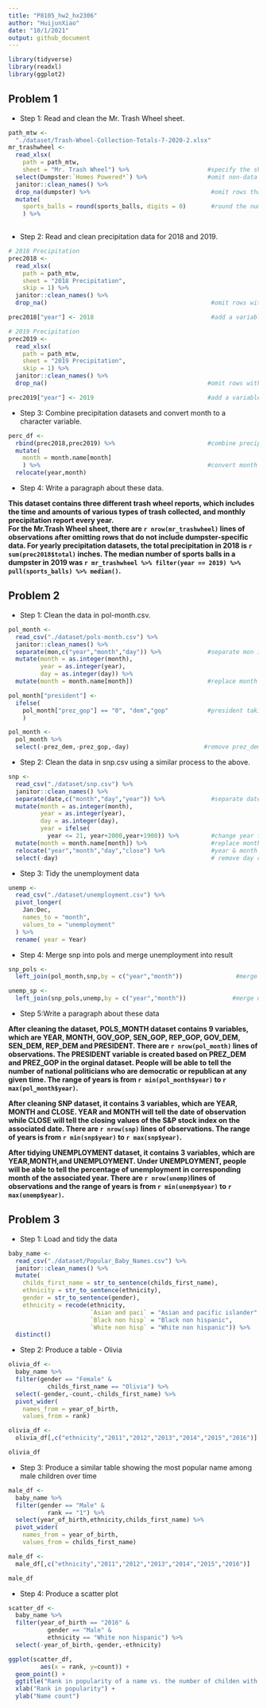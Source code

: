 ```yaml
---
title: "P8105_hw2_hx2306"
author: "HuijunXiao"
date: "10/1/2021"
output: github_document
---
```


```r
library(tidyverse)
library(readxl)
library(ggplot2)
```

## Problem 1

* Step 1: Read and clean the Mr. Trash Wheel sheet.

```r
path_mtw <- 
  "./dataset/Trash-Wheel-Collection-Totals-7-2020-2.xlsx"
mr_trashwheel <- 
  read_xlsx(
    path = path_mtw,
    sheet = "Mr. Trash Wheel") %>%                      #specify the sheet in the Excel file
  select(Dumpster:`Homes Powered*`) %>%                 #omit non-data entries
  janitor::clean_names() %>%
  drop_na(dumpster) %>%                                  #omit rows that do not include dumpster-specific data
  mutate(
    sports_balls = round(sports_balls, digits = 0)       #round the number of sports balls to the nearest integer
    ) %>%
  
```
  
* Step 2: Read and clean precipitation data for 2018 and 2019.

```r
# 2018 Precipitation
prec2018 <- 
  read_xlsx(
    path = path_mtw,
    sheet = "2018 Precipitation",                          
    skip = 1) %>%                       
  janitor::clean_names() %>%
  drop_na()                                              #omit rows without precipitation data

prec2018["year"] <- 2018                                 #add a variable for year

# 2019 Precipitation
prec2019 <- 
  read_xlsx(
    path = path_mtw,
    sheet = "2019 Precipitation",                          
    skip = 1) %>%                       
  janitor::clean_names() %>%
  drop_na()                                             #omit rows without precipitation data

prec2019["year"] <- 2019                                #add a variable for year
```
  
* Step 3: Combine precipitation datasets and convert month to a character variable. 
   
```r
perc_df <-
  rbind(prec2018,prec2019) %>%                          #combine precipitation datasets 
  mutate(
    month = month.name[month]
    ) %>%                                               #convert month to a character variable
  relocate(year,month)
```

* Step 4: Write a paragraph about these data.   
  
__This dataset contains three different trash wheel reports, which includes the time and amounts of various types of trash collected, and monthly precipitation report every year.__  
__For the Mr.Trash Wheel sheet, there are `r nrow(mr_trashwheel)` lines of observations after omitting rows that do not include dumpster-specific data. For yearly precipitation datasets, the total precipitation in 2018 is `r sum(prec2018$total)` inches. The median number of sports balls in a dumpster in 2019 was `r mr_trashwheel %>% filter(year == 2019) %>% pull(sports_balls) %>% median()`.__    
   
## Problem 2
   
* Step 1: Clean the data in pol-month.csv.   
   
```r
pol_month <- 
  read_csv("./dataset/pols-month.csv") %>%
  janitor::clean_names() %>%
  separate(mon,c("year","month","day")) %>%             #separate mon into integer year, month,day
  mutate(month = as.integer(month),
         year = as.integer(year),
         day = as.integer(day)) %>%
  mutate(month = month.name[month])                     #replace month number with month name 

pol_month["president"] <-
  ifelse(
    pol_month["prez_gop"] == "0", "dem","gop"           #president taking values gop and dem
    )     

pol_month <- 
  pol_month %>%
  select(-prez_dem,-prez_gop,-day)                     #remove prez_dem/gop and day 

```
    
* Step 2: Clean the data in snp.csv using a similar process to the above.   
   
```r
snp <- 
  read_csv("./dataset/snp.csv") %>%
  janitor::clean_names() %>%
  separate(date,c("month","day","year")) %>%             #separate date into integer year, month,day
  mutate(month = as.integer(month),
         year = as.integer(year),
         day = as.integer(day),
         year = ifelse(
           year <= 21, year+2000,year+1900)) %>%         #change year format 
  mutate(month = month.name[month]) %>%                  #replace month number with month name 
  relocate("year","month","day","close") %>%             #year & month leading columns
  select(-day)                                           # remove day column 

```

* Step 3: Tidy the unemployment data
```r
unemp <- 
  read_csv("./dataset/unemployment.csv") %>%
  pivot_longer(
    Jan:Dec,
    names_to = "month",
    values_to = "unemployment"
  ) %>%
  rename( year = Year)

``` 
  
  * Step 4: Merge snp into pols and merge unemployment into result 
```r
snp_pols <-        
  left_join(pol_month,snp,by = c("year","month"))               #merge snp into pols

unemp_sp <-
  left_join(snp_pols,unemp,by = c("year","month"))             #merge unemployment 

```
  
* Step 5:Write a paragraph about these data     
    
__After cleaning the dataset, POLS_MONTH dataset contains 9 variables, which are YEAR, MONTH, GOV_GOP, SEN_GOP, REP_GOP, GOV_DEM, SEN_DEM, REP_DEM and PRESIDENT. There are `r nrow(pol_month)` lines of observations. The PRESIDENT variable is created based on PREZ_DEM and PREZ_GOP in the orginal dataset. People will be able to tell the number of national politicians who are democratic or republican at any given time. The range of years is from `r min(pol_month$year)` to `r max(pol_month$year)`.__
   
__After cleaning SNP dataset, it contains 3 variables, which are YEAR, MONTH and CLOSE. YEAR and MONTH will tell the date of observation while CLOSE will tell the closing values of the S&P stock index on the associated date. There are `r nrow(snp)` lines of observations. The range of years is from `r min(snp$year)` to `r max(snp$year)`.__     
   
__After tidying UNEMPLOYMENT dataset, it contains 3 variables, which are YEAR,MONTH,and UNEMPLOYMENT. Under UNEMPLOYMENT, people will be able to tell the percentage of unemployment in corresponding month of the associated year. There are `r nrow(unemp)`lines of observations and the range of years is from `r min(unemp$year)` to `r max(unemp$year)`.__  
    
## Problem 3   
    
* Step 1: Load and tidy the data   
    
```r
baby_name <- 
  read_csv("./dataset/Popular_Baby_Names.csv") %>%
  janitor::clean_names() %>%
  mutate(
    childs_first_name = str_to_sentence(childs_first_name),                
    ethnicity = str_to_sentence(ethnicity),
    gender = str_to_sentence(gender),
    ethnicity = recode(ethnicity, 
                       `Asian and paci` = "Asian and pacific islander",
                       `Black non hisp` = "Black non hispanic",
                       `White non hisp` = "White non hispanic")) %>%
  distinct()

```
* Step 2: Produce a table - Olivia       
    
```r
olivia_df <-
  baby_name %>%
  filter(gender == "Female" &
           childs_first_name == "Olivia") %>%
  select(-gender,-count,-childs_first_name) %>%
  pivot_wider(
    names_from = year_of_birth,
    values_from = rank) 

olivia_df <-
  olivia_df[,c("ethnicity","2011","2012","2013","2014","2015","2016")]

olivia_df  
```
* Step 3: Produce a similar table showing the most popular name among male children over time   
  
```r
male_df <-
  baby_name %>%
  filter(gender == "Male" &
           rank == "1") %>%
  select(year_of_birth,ethnicity,childs_first_name) %>%
  pivot_wider(
    names_from = year_of_birth,
    values_from = childs_first_name)

male_df <-
  male_df[,c("ethnicity","2011","2012","2013","2014","2015","2016")]

male_df
```
* Step 4: Produce a scatter plot   
  
```r
scatter_df <-
  baby_name %>%
  filter(year_of_birth == "2016" &
           gender == "Male" &
           ethnicity == "White non hispanic") %>%
  select(-year_of_birth,-gender,-ethnicity)

ggplot(scatter_df,
         aes(x = rank, y=count)) +
  geom_point() +
  ggtitle("Rank in popularity of a name vs. the number of childen with that name") +
  xlab("Rank in popularity") +
  ylab("Name count")

```


